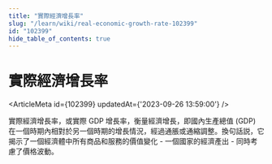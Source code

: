 ```yaml
---
title: "實際經濟增長率"
slug: "/learn/wiki/real-economic-growth-rate-102399"
id: "102399"
hide_table_of_contents: true
---
```



# 實際經濟增長率

<ArticleMeta id={102399} updatedAt={'2023-09-26 13:59:00'} />
<div className='border-solid border-b border-t-0 my-4 border-[var(--ifm-color-gray-300)]' />

實際經濟增長率，或實際 GDP 增長率，衡量經濟增長，即國內生產總值 (GDP) 在一個時期內相對於另一個時期的增長情況，經過通脹或通縮調整。換句話説，它揭示了一個經濟體中所有商品和服務的價值變化 - 一個國家的經濟產出 - 同時考慮了價格波動。
